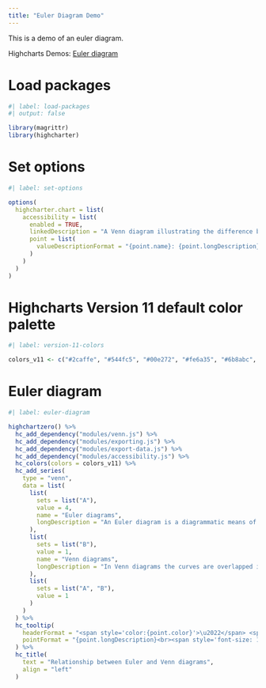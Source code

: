 ```yaml
---
title: "Euler Diagram Demo"
---
```


This is a demo of an euler diagram.

Highcharts Demos: [Euler diagram](https://www.highcharts.com/demo/euler-diagram)

# Load packages

```r
#| label: load-packages
#| output: false

library(magrittr)
library(highcharter)
```

# Set options

```r
#| label: set-options

options(
  highcharter.chart = list(
    accessibility = list(
      enabled = TRUE,
      linkedDescription = "A Venn diagram illustrating the difference between an Euler diagram and a Venn diagram. Interact with the sections in the chart for more information. The chart shows that a Venn diagram is a special case of an Euler diagram.",
      point = list(
        valueDescriptionFormat = "{point.name}: {point.longDescription}."
      )
    )
  )
)
```

# Highcharts Version 11 default color palette

```r
#| label: version-11-colors

colors_v11 <- c("#2caffe", "#544fc5", "#00e272", "#fe6a35", "#6b8abc", "#d568fb", "#2ee0ca", "#fa4b42", "#feb56a", "#91e8e1")
```

# Euler diagram

```r
#| label: euler-diagram

highchartzero() %>% 
  hc_add_dependency("modules/venn.js") %>% 
  hc_add_dependency("modules/exporting.js") %>% 
  hc_add_dependency("modules/export-data.js") %>% 
  hc_add_dependency("modules/accessibility.js") %>% 
  hc_colors(colors = colors_v11) %>% 
  hc_add_series(
    type = "venn",
    data = list(
      list(
        sets = list("A"),
        value = 4,
        name = "Euler diagrams",
        longDescription = "An Euler diagram is a diagrammatic means of representing sets and their relationships. Unlike Venn diagrams, which show all possible relations between different sets, the Euler diagram shows only relevant relationships."
      ),
      list(
        sets = list("B"),
        value = 1,
        name = "Venn diagrams",
        longDescription = "In Venn diagrams the curves are overlapped in every possible way, showing all possible relations between the sets. They are thus a special case of Euler diagrams, which do not necessarily show all relations."
      ),
      list(
        sets = list("A", "B"),
        value = 1
      )
    )
  ) %>% 
  hc_tooltip(
    headerFormat = "<span style='color:{point.color}'>\u2022</span> <span style='font-size: 14px'> {point.point.name}</span><br/>",
    pointFormat = "{point.longDescription}<br><span style='font-size: 10px'>Source: Wikipedia</span>"
  ) %>% 
  hc_title(
    text = "Relationship between Euler and Venn diagrams",
    align = "left"
  )
```
